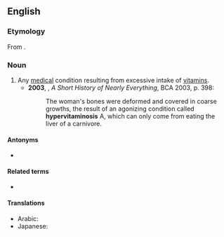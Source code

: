 ==English==
{{wikipedia}}

===Etymology===
From {{confix|en|hyper|vitamin|osis}}.

===Noun===
{{en-noun|~|hypervitaminoses}}

# Any [[medical]] condition resulting from excessive intake of [[vitamin]]s.
#* '''2003''', {{w|Bill Bryson}}, ''A Short History of Nearly Everything'', BCA 2003, p. 398:
#*: The woman's bones were deformed and covered in coarse growths, the result of an agonizing condition called '''hypervitaminosis''' A, which can only come from eating the liver of a carnivore.

====Antonyms====
* {{l|en|hypovitaminosis}}

====Related terms====
* {{l|en|hypervitaminotic}}

====Translations====
{{trans-top|medical condition}}
* Arabic: {{t|ar|‫فَرْط الفيتامين‬|m}}
* Japanese: {{t|ja|ビタミン過剰症|tr=ビタミンかじょうしょう, bitamin-kajōshō}}
{{trans-bottom}}